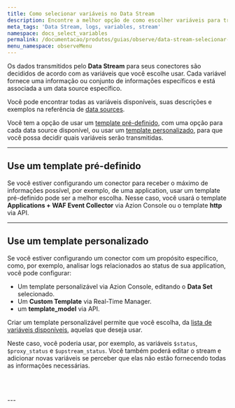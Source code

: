 ```yaml
---
title: Como selecionar variáveis no Data Stream
description: Encontre a melhor opção de como escolher variáveis para transmitir seus dados.
meta_tags: 'Data Stream, logs, variables, stream'
namespace: docs_select_variables
permalink: /documentacao/produtos/guias/observe/data-stream-selecionar-variaveis/
menu_namespace: observeMenu
---
```



Os dados transmitidos pelo **Data Stream** para seus conectores são decididos de acordo com as variáveis que você escolhe usar. Cada variável fornece uma informação ou conjunto de informações específicos e está associada a um data source específico.

Você pode encontrar todas as variáveis disponíveis, suas descrições e exemplos na referência de [data sources](/pt-br/documentacao/produtos/observe/data-stream/#data-sources).

Você tem a opção de usar um [template pré-definido](#use-um-template-pre-definido), com uma opção para cada data source disponível, ou usar um [template personalizado](#use-um-template-personalizado), para que você possa decidir quais variáveis serão transmitidas.

---

## Use um template pré-definido

Se você estiver configurando um conector para receber o máximo de informações possível, por exemplo, de uma application, usar um template pré-definido pode ser a melhor escolha. Nesse caso, você usará o template **Applications + WAF Event Collector** via Azion Console ou o template **http** via API.

<LinkButton link="/pt-br/documentacao/produtos/guias/como-usar-data-stream/" label="saiba mais sobre configurar um stream" severity="secondary" />

---

## Use um template personalizado

Se você estiver configurando um conector com um propósito específico, como, por exemplo, analisar logs relacionados ao status de sua application, você pode configurar:

- Um template personalizável via Azion Console, editando o **Data Set** selecionado.
- Um **Custom Template** via Real-Time Manager.
- um **template_model** via API.

Criar um template personalizável permite que você escolha, da [lista de variáveis disponíveis](/pt-br/documentacao/produtos/observe/data-stream/#data-sources), aquelas que deseja usar.

Neste caso, você poderia usar, por exemplo, as variáveis `$status`, `$proxy_status` e `$upstream_status`. Você também poderá editar o stream e adicionar novas variáveis se perceber que elas não estão fornecendo todas as informações necessárias.

<LinkButton link="/pt-br/documentacao/produtos/guias/data-stream-template-personalizado/" label="ir para o guia de custom template via Azion Console" severity="secondary" /> <br /><br />

<LinkButton link="https://api.azion.com/#9c6226e7-a271-4f7d-9a53-5bc44ffb1ba9" label="ir para a requisição de custom template via api" severity="secondary" />
---

